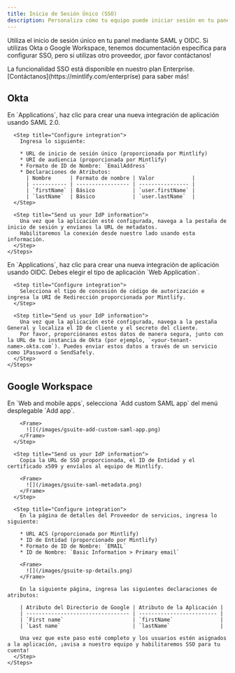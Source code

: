 ```yaml
---
title: Inicio de Sesión Único (SSO)
description: Personaliza cómo tu equipo puede iniciar sesión en tu panel de administración
---
```


Utiliza el inicio de sesión único en tu panel mediante SAML y OIDC. Si utilizas Okta o Google Workspace, tenemos documentación específica para configurar SSO, pero si utilizas otro proveedor, ¡por favor contáctanos!

<Note>
  La funcionalidad SSO está disponible en nuestro plan Enterprise.[Contáctanos](https://mintlify.com/enterprise) para saber más!
</Note>

## Okta

<Tabs>
  <Tab title="SAML">
    <Steps>
      <Step title="Create an application">
        En `Applications`, haz clic para crear una nueva integración de aplicación usando SAML 2.0.
      </Step>

      <Step title="Configure integration">
        Ingresa lo siguiente:

        * URL de inicio de sesión único (proporcionada por Mintlify)
        * URI de audiencia (proporcionada por Mintlify)
        * Formato de ID de Nombre: `EmailAddress`
        * Declaraciones de Atributos:
          | Nombre      | Formato de nombre | Valor            |
          | ----------- | ----------------- | ---------------- |
          | `firstName` | Básico            | `user.firstName` |
          | `lastName`  | Básico            | `user.lastName`  |
      </Step>

      <Step title="Send us your IdP information">
        Una vez que la aplicación esté configurada, navega a la pestaña de inicio de sesión y envíanos la URL de metadatos.
        Habilitaremos la conexión desde nuestro lado usando esta información.
      </Step>
    </Steps>
  </Tab>

  <Tab title="OIDC">
    <Steps>
      <Step title="Create an application">
        En `Applications`, haz clic para crear una nueva integración de aplicación usando OIDC.
        Debes elegir el tipo de aplicación `Web Application`.
      </Step>

      <Step title="Configure integration">
        Selecciona el tipo de concesión de código de autorización e ingresa la URI de Redirección proporcionada por Mintlify.
      </Step>

      <Step title="Send us your IdP information">
        Una vez que la aplicación esté configurada, navega a la pestaña General y localiza el ID de cliente y el secreto del cliente.
        Por favor, proporciónanos estos datos de manera segura, junto con la URL de tu instancia de Okta (por ejemplo, `<your-tenant-name>.okta.com`). Puedes enviar estos datos a través de un servicio como 1Password o SendSafely.
      </Step>
    </Steps>
  </Tab>
</Tabs>

## Google Workspace

<Tabs>
  <Tab title="SAML">
    <Steps>
      <Step title="Create an application">
        En `Web and mobile apps`, selecciona `Add custom SAML app` del menú desplegable `Add app`.

        <Frame>
          ![](/images/gsuite-add-custom-saml-app.png)
        </Frame>
      </Step>

      <Step title="Send us your IdP information">
        Copia la URL de SSO proporcionada, el ID de Entidad y el certificado x509 y envíalos al equipo de Mintlify.

        <Frame>
          ![](/images/gsuite-saml-metadata.png)
        </Frame>
      </Step>

      <Step title="Configure integration">
        En la página de detalles del Proveedor de servicios, ingresa lo siguiente:

        * URL ACS (proporcionada por Mintlify)
        * ID de Entidad (proporcionado por Mintlify)
        * Formato de ID de Nombre: `EMAIL`
        * ID de Nombre: `Basic Information > Primary email`

        <Frame>
          ![](/images/gsuite-sp-details.png)
        </Frame>

        En la siguiente página, ingresa las siguientes declaraciones de atributos:

        | Atributo del Directorio de Google | Atributo de la Aplicación |
        | --------------------------------- | ------------------------- |
        | `First name`                      | `firstName`               |
        | `Last name`                       | `lastName`                |

        Una vez que este paso esté completo y los usuarios estén asignados a la aplicación, ¡avisa a nuestro equipo y habilitaremos SSO para tu cuenta!
      </Step>
    </Steps>
  </Tab>
</Tabs>
